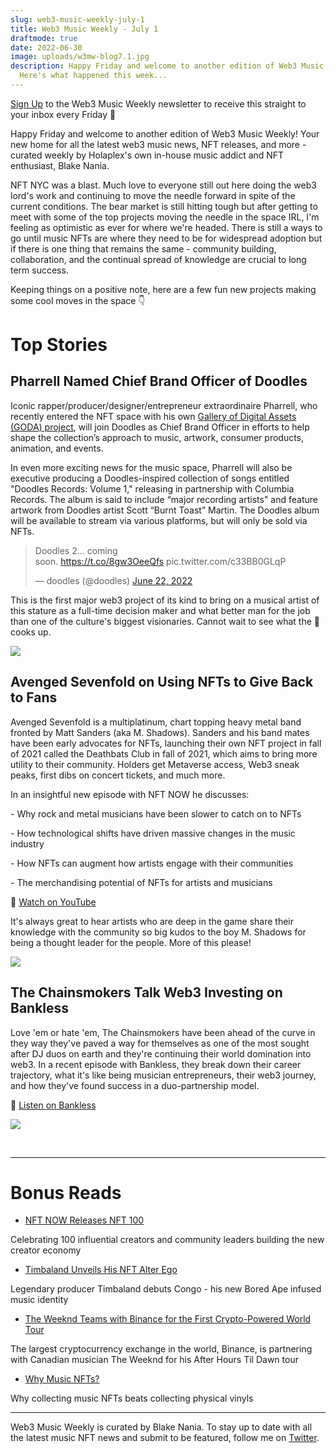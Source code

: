 ```yaml
---
slug: web3-music-weekly-july-1
title: Web3 Music Weekly - July 1
draftmode: true
date: 2022-06-30
image: uploads/w3mw-blog7.1.jpg
description: Happy Friday and welcome to another edition of Web3 Music Weekly!
  Here's what happened this week...
---
```

[Sign Up](https://holaplex2.activehosted.com/f/5) to the Web3 Music Weekly newsletter to receive this straight to your inbox every Friday 📧

Happy Friday and welcome to another edition of Web3 Music Weekly! Your new home for all the latest web3 music news, NFT releases, and more - curated weekly by Holaplex's own in-house music addict and NFT enthusiast, Blake Nania. 

NFT NYC was a blast. Much love to everyone still out here doing the web3 lord's work and continuing to move the needle forward in spite of the current conditions. The bear market is still hitting tough but after getting to meet with some of the top projects moving the needle in the space IRL, I'm feeling as optimistic as ever for where we're headed. There is still a ways to go until music NFTs are where they need to be for widespread adoption but if there is one thing that remains the same - community building, collaboration, and the continual spread of knowledge are crucial to long term success.

Keeping things on a positive note, here are a few fun new projects making some cool moves in the space 👇

# Top Stories

## Pharrell Named Chief Brand Officer of Doodles

Iconic rapper/producer/designer/entrepreneur extraordinaire Pharrell, who recently entered the NFT space with his own [Gallery of Digital Assets (GODA) project](https://decrypt.co/101125/pharrell-williams-web3-is-scaring-the-system), will join Doodles as Chief Brand Officer in efforts to help shape the collection’s approach to music, artwork, consumer products, animation, and events.

In even more exciting news for the music space, Pharrell will also be executive producing a Doodles-inspired collection of songs entitled "Doodles Records: Volume 1," releasing in partnership with Columbia Records. The album is said to include “major recording artists" and feature artwork from Doodles artist Scott “Burnt Toast” Martin. The Doodles album will be available to stream via various platforms, but will only be sold via NFTs.

> Doodles 2... coming soon. <https://t.co/8gw3OeeQfs> pic.twitter.com/c33BB0GLqP
>
> — doodles (@doodles) [June 22, 2022](https://twitter.com/doodles/status/1539444678642352129?ref_src=twsrc%5Etfw)

This is the first major web3 project of its kind to bring on a musical artist of this stature as a full-time decision maker and what better man for the job than one of the culture's biggest visionaries. Cannot wait to see what the 🐐 cooks up.

![](uploads/doodles-pharrell.png)

## Avenged Sevenfold on Using NFTs to Give Back to Fans

Avenged Sevenfold is a multiplatinum, chart topping heavy metal band fronted by Matt Sanders (aka M. Shadows). Sanders and his band mates have been early advocates for NFTs, launching their own NFT project in fall of 2021 called the Deathbats Club in fall of 2021, which aims to bring more utility to their community. Holders get Metaverse access, Web3 sneak peaks, first dibs on concert tickets, and much more. 

In an insightful new episode with NFT NOW he discusses: 

\- Why rock and metal musicians have been slower to catch on to NFTs

\- How technological shifts have driven massive changes in the music industry

\- How NFTs can augment how artists engage with their communities

\- The merchandising potential of NFTs for artists and musicians

🔴 [Watch on YouTube](https://youtu.be/XkBAdX4TayU)

It's always great to hear artists who are deep in the game share their knowledge with the community so big kudos to the boy M. Shadows for being a thought leader for the people. More of this please!

![](uploads/avengedsevenfold.png)

## The Chainsmokers Talk Web3 Investing on Bankless

Love 'em or hate 'em, The Chainsmokers have been ahead of the curve in they way they've paved a way for themselves as one of the most sought after DJ duos on earth and they're continuing their world domination into web3. In a recent episode with Bankless, they break down their career trajectory, what it's like being musician entrepreneurs, their web3 journey, and how they've found success in a duo-partnership model.

🔴 [Listen on Bankless](https://shows.banklesshq.com/p/early-access-investing-in-the-chainsmokers#details)

![](uploads/chainsmokers-bankless.png)

<br><hr>

# Bonus Reads

* [NFT NOW Releases NFT 100](https://t.co/lsVr1hkzFL)

Celebrating 100 influential creators and community leaders building the new creator economy

* [Timbaland Unveils His NFT Alter Ego](https://nftnow.com/news/timbaland-just-unveiled-his-nft-alter-ego-congo/)

Legendary producer Timbaland debuts Congo - his new Bored Ape infused music identity 

* [The Weeknd Teams with Binance for the First Crypto-Powered World Tour](https://www.forbes.com/sites/joshwilson/2022/06/29/the-weeknd-teams-with-binance-for-the-first-crypto-powered-world-tour/?sh=7e70ba415af6)

The largest cryptocurrency exchange in the world, Binance, is partnering with Canadian musician The Weeknd for his After Hours Til Dawn tour

* [Why Music NFTs?](https://mirror.xyz/spinz808.eth/oOVqEocgG7TACoOG8SPP1HohrWHL9laCyIm5-iq2-6A)

Why collecting music NFTs beats collecting physical vinyls

<hr>

Web3 Music Weekly is curated by Blake Nania. To stay up to date with all the latest music NFT news and submit to be featured, follow me on [Twitter](https://blog.holaplex.com/post/twitter.com/wetheblake).